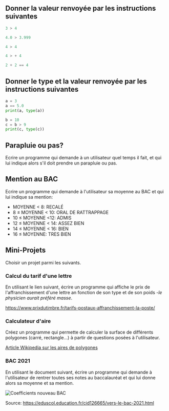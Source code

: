 ## Donner la valeur renvoyée par les instructions suivantes

```python
3 > 4

4.0 > 3.999

4 > 4

4 > + 4

2 + 2 == 4

```

## Donner le type et la valeur renvoyée par les instructions suivantes

```python
a = 3
a == 5.0
print(a, type(a))
```

```python
b = 10
c = b > 9
print(c, type(c))
```

## Parapluie ou pas?

Ecrire un programme qui demande à un utilisateur quel temps il fait, et qui lui
indique alors s'il doit prendre un parapluie ou pas.

## Mention au BAC

Ecrire un programme qui demande à l'utilisateur sa moyenne au BAC et qui lui
indique sa mention:

- MOYENNE < 8: RECALÉ
- 8 ≤ MOYENNE < 10: ORAL DE RATTRAPPAGE
- 10 ≤ MOYENNE <12: ADMIS
- 12 ≤ MOYENNE < 14: ASSEZ BIEN
- 14 ≤ MOYENNE < 16: BIEN
- 16 ≤ MOYENNE: TRES BIEN

## Mini-Projets

Choisir un projet parmi les suivants.

### Calcul du tarif d'une lettre

En utilisant le lien suivant, écrire un programme qui affiche le prix de
l'affranchissement d'une lettre an fonction de son type et de son poids -_le
physicien aurait préféré masse_.

<https://www.prixdutimbre.fr/tarifs-postaux-affranchissement-la-poste/>

### Calculateur d'aire

Créez un programme qui permette de calculer la surface de différents polygones
(carré, rectangle...) à partir de questions posées à l'utilisateur.

[Article Wikipedia sur les aires de
polygones](https://fr.wikipedia.org/wiki/Formulaire_de_g%C3%A9om%C3%A9trie_classique#P.C3.A9rim.C3.A8tre_et_aire)

### BAC 2021

En utilisant le document suivant, écrire un programme qui demande à
l'utilisateur de rentrer toutes ses notes au baccalauréat et qui lui donne alors
sa moyenne et sa mention.

![Coefficients nouveau BAC](../images/nv-bac-2021.png)

Source: https://eduscol.education.fr/cid126665/vers-le-bac-2021.html

<!-- #### Une solution possible

Voici une solution proposée par Morgane C. au cours de l'année 2017-2018.

# On importe le module math pour calculer certaines aires (triangle
équilatéral). import math

# Création des fonctions permettant de calculer les différentes aires. def
aire_rectangle(longueur,largeur):
    return longueur*largeur
def aire_carre(cote):
    return cote**2
def aire_triangle_quel(cote, hauteur):
    return (cote*hauteur)/2
def aire_triangle_equi(cote):
    return (cote**2*math.sqrt(3))/4

#On demande à l'utilisateur la nature du polygone. nature = (input("Le polygone
est-il un Rectangle, un Carré, un Triangle quelconque, un Triangle équilatéral,
"
                "un Triangle rectangle isocèle?" " Ou est-ce un Losange, ou un
                Parallélogramme?"))
print ("Ce polygone est un(e) : ",nature)

#On pose les conditions pour calculer l'air de ce polygone. if nature ==
("rectangle" or "Rectangle"):
    longueur = float(input("Quelle est la longueur du rectangle ?")) print ("La
    longueur est : ",longueur) largeur = float(input("Quelle est la largeur du
    rectangle ?")) print ("La longueur est : ", largeur) print ("L'aire de ce
    rectangle est : ",aire_rectangle (longueur, largeur))

elif nature == ("Carré" or "carré"):
    cote = float(input("Quelle est la longueur du côté du Carré ?")) print("La
    longueur du côté du Carré est : ", cote) print("L'aire de ce Carré est : ",
    aire_carre(cote))

elif nature == ("triangle quelconque" or "Triangle quelconque"):
    cote = float(input("Renseigner la longueur du côté le plus grand du Triangle
    quelconque.")) print("La longueur du côté le plus grand est :", cote)
    hauteur = float(input("Renseigner la hauteur de ce triangle quelconque."))
    print("La hauteur correspond à : ", hauteur) print("L'aire de ce Triangle
    quelconque est : ", aire_triangle_quel(cote, hauteur))

elif nature == ("triangle équilatéral" or "Triangle équilatéral"):
    cote = float(input("Renseigner la longueur d'un côté du Triangle
    équilatéral.")) print("La longueur du côté du Triangle équilatéral est : ",
    cote) print("L'aire du Triangle équilatéral est : ",
    aire_triangle_equi(cote))

else :
    print ("Nous n'avons pas encore travaillé sur ce polygone ! :-(")


## Calculer les racines du trinôme

Vous devez implémenter un programme qui demande à l'utilisateur les trois
coefficients du
[trinôme](https://fr.wikipedia.org/wiki/Fonction_du_second_degr%C3%A9) $ax^2 +
bx + c$, et qui lui indique en retour [le nombre de racines et leurs
valeurs](https://fr.wikipedia.org/wiki/Fonction_du_second_degr%C3%A9#.C3.89quation).

#### Une solution possible

Voici une solution proposée par les auteurs du livre [Informatique et sciences
du numérique - Spécialité ISN en terminale S](http://www.lsv.fr/~dowek/Isn/)


print("""

Programme de calcul des racines d'un trinôme
============================================

ax^2 + bx +c """) a = float(input("Entrer la valeur de a: ")) b =
float(input("Entrer la valeur de b: ")) c = float(input("Entrer la valeur de c:
"))

# Calcul du discriminant delta = b * b - 4 * a * c; # Affichage des solutions if
delta < 0:
    print("Pas de solution")
elif delta == 0:
    print("Une solution : ",end="") print(- b / (2 * a))
else:
    print("Deux solutions : ",end="") print((- b - math.sqrt(delta)) / (2 *
    a),end="") print(" et ",end="") print((- b + math.sqrt(delta)) / (2 * a))
 -->

